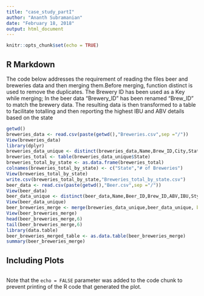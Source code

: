 ---
title: "case_study_partI"
author: "Ananth Subramanian"
date: "February 18, 2018"
output: html_document
---

```{r setup, include=FALSE}
knitr::opts_chunk$set(echo = TRUE)
```

## R Markdown

The code below addresses the requirement of reading the files beer and breweries data and then merging them.Before merging, function distinct is used to remove the duplicates. The Brewery ID has been used as a Key while merging; In the beer data "Brewery_ID" has been renamed "Brew_ID" to match the brewery data. The resulting data is then transformed to a table to facilitate totalling and then reporting the highest IBU and ABV details based on the state

```{r case study}
getwd()
breweries_data <- read.csv(paste(getwd(),"Breweries.csv",sep ="/"))
View(breweries_data)
library(dplyr)
breweries_data_unique <- distinct(breweries_data,Name,Brew_ID,City,State)
breweries_total <- table(breweries_data_unique$State)
breweries_total_by_state <- as.data.frame(breweries_total)
colnames(breweries_total_by_state) <- c("State","# of Breweries")
View(breweries_total_by_state)
write.csv(breweries_total_by_state,"Breweries_total_by_state.csv")
beer_data <- read.csv(paste(getwd(),"Beer.csv",sep ="/"))
View(beer_data)
beer_data_unique <- distinct(beer_data,Name,Beer_ID,Brew_ID,ABV,IBU,Style,Ounces)
View(beer_data_unique)
beer_breweries_merge <- merge(breweries_data_unique,beer_data_unique, by ="Brew_ID")
View(beer_breweries_merge)
head(beer_breweries_merge,6)
tail(beer_breweries_merge,6)
library(data.table)
beer_breweries_merged_table <- as.data.table(beer_breweries_merge)
summary(beer_breweries_merge)
```

## Including Plots



```{r pressure, echo=FALSE}

```

Note that the `echo = FALSE` parameter was added to the code chunk to prevent printing of the R code that generated the plot.
